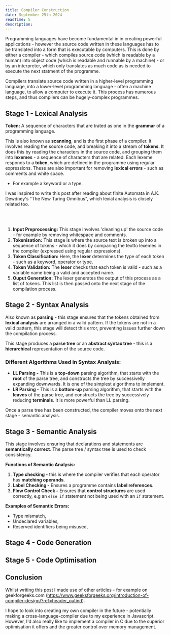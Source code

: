 ```yaml
---
title: Compiler Construction
date: September 25th 2024
readTime: 5
description:
---
```


Programming languages have become fundamental in in creating powerful applications - however the source code written in these languages has to be translated into a form that is executable by computers. This is done by either a compiler - which compiles source code (which is readable by a human) into object code (which is readable and runnable by a machine) - or by an interpreter, which only translates as much code as is needed to execute the next statment of the programme.

Compilers translate source code written in a higher-level programming language, into a lower-level programming language - often a machine language, to allow a computer to execute it. This process has numerous steps, and thus compilers can be hugely-complex programmes.

## Stage 1 - Lexical Analysis

**Token:** A sequence of characters that are trated as one in the **grammar** of a programming language.

This is also known as **scanning**, and is the first phase of a compiler. It involves reading the source code, and breaking it into a stream of **tokens**. It does this by reading the characters in the source code, and grouping them into **lexemes** - a sequence of characters that are related. Each lexeme responds to a **token**, which are defined in the programme using regular expressions. These are also important for removing **lexical errors** - such as comments and white space.
- For example a keyword or a type.

I was inspired to write this post after reading about finite Automata in A.K. Dewdney's "The New Turing Omnibus", which lexial analysis is closely related too.


<br></br>
1. **Input Preprocessing:** This stage involves 'cleaning up' the source code - for example by removing whitespace and comments.
2. **Tokenisation:** This stage is where the source text is broken up into a sequence of tokens - which it does by comparing the textto lexemes in the compiler (expressed using regular expressions).
3. **Token Classification:** Here, the **lexer** determines the type of each token - such as a keyword, operator or type.
4. **Token Validation:** The **lexer** checks that each token is valid - such as a variable name being a valid and accepted name.
5. **Ouput Generation:** The lexer generates the output of this process as a list of tokens. This list is then passed onto the next stage of the compilation process.

## Stage 2 - Syntax Analysis

Also known as **parsing** - this stage ensures that the tokens obtained from **lexical analysis** are arranged in a valid pattern. If the tokens are not in a valid pattern, this stage will detect this error, preventing issues further down the compilation process.

This stage produces a **parse tree** or an **abstract syntax tree** - this is a **hierarchical** representation of the source code.


### Different Algorithms Used in Syntax Analysis:

- **LL Parsing -** This is a **top-down** parsing algorithm, that starts with the **root** of the parse tree, and constructs the tree by successivelly expanding downwards. It is one of the simplest algorithms to implement.
- **LR Parsing -** This is a **bottom-up** parsing algorithm, that starts with the **leaves** of the parse tree, and constructs the tree by successively reducing **terminals**. It is more powerful than LL parsing.


Once a parse tree has been constructed, the compiler moves onto the next stage - semantic analysis.

## Stage 3 - Semantic Analysis

This stage involves ensuring that declarations and statements are **semantically correct**. The parse tree / syntax tree is used to check consistency.

**Functions of Semantic Analysis:**
1. **Type checking -** this is where the compiler verifies that each operator has **matching operands**.
2. **Label Checking -** Ensures a programme contains **label references**.
3. **Flow Control Check -** Ensures that **control structures** are used correctly, e.g an `else if` statement not being used with an `if` statement.

**Examples of Semantic Errors:**
- Type mismatch,
- Undeclared variables,
- Reserved identifiers being misused,



## Stage 4 - Code Generation

## Stage 5 - Code Optimisation


## Conclusion

Whilst writing this post I made use of other articles - for example on geekforgeeks.com (https://www.geeksforgeeks.org/introduction-of-compiler-design/?ref=header_outind).

I hope to look into creating my own compiler in the future - potentially making a cross-language-compiler due to my experience in Javascript. However, I'd also really like to implement a compiler in C due to the superior optimisation it offers and the greater control over memory management.